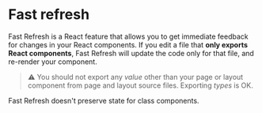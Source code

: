 # Fast refresh

Fast Refresh is a React feature that allows you to get immediate feedback for changes in your React components. If you edit a file that **only exports React components**, Fast Refresh will update the code only for that file, and re-render your component.

> ⚠️ You should not export any _value_ other than your page or layout component from page and layout source files. Exporting _types_ is OK.

Fast Refresh doesn't preserve state for class components.
